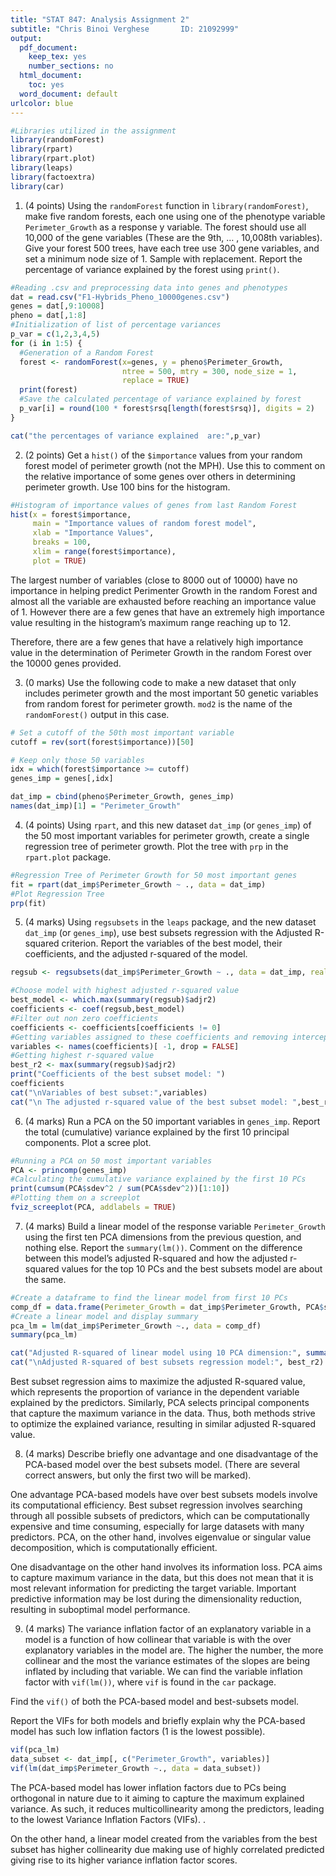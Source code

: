 ---
title: "STAT 847: Analysis Assignment 2"
subtitle: "Chris Binoi Verghese       ID: 21092999"
output:
  pdf_document:
    keep_tex: yes
    number_sections: no
  html_document:
    toc: yes
  word_document: default
urlcolor: blue
---


```{r, message = FALSE, warning=FALSE}
#Libraries utilized in the assignment
library(randomForest)
library(rpart)
library(rpart.plot)
library(leaps)
library(factoextra)
library(car)

```


1. (4 points) Using the `randomForest` function in `library(randomForest)`, make five random forests, each one using one of the phenotype variable `Perimeter_Growth` as a response y variable. The forest should use all 10,000 of the gene variables (These are the 9th, ... , 10,008th variables). Give your forest 500 trees, have each tree use 300 gene variables, and set a minimum node size of 1. Sample with replacement. Report the percentage of variance explained by the forest using `print()`.

```{r, cache = TRUE}
#Reading .csv and preprocessing data into genes and phenotypes
dat = read.csv("F1-Hybrids_Pheno_10000genes.csv")
genes = dat[,9:10008]
pheno = dat[,1:8]
#Initialization of list of percentage variances
p_var = c(1,2,3,4,5)
for (i in 1:5) {
  #Generation of a Random Forest
  forest <- randomForest(x=genes, y = pheno$Perimeter_Growth, 
                         ntree = 500, mtry = 300, node_size = 1, 
                         replace = TRUE)
  print(forest)
  #Save the calculated percentage of variance explained by forest
  p_var[i] = round(100 * forest$rsq[length(forest$rsq)], digits = 2)
}

cat("the percentages of variance explained  are:",p_var)
```

\newpage


2. (2 points) Get a `hist()` of the `$importance` values from your random forest model of perimeter growth (not the MPH). Use this to comment on the relative importance of some genes over others in determining perimeter growth. Use 100 bins for the histogram.

```{r}
#Histogram of importance values of genes from last Random Forest
hist(x = forest$importance, 
     main = "Importance values of random forest model",
     xlab = "Importance Values",
     breaks = 100,
     xlim = range(forest$importance),
     plot = TRUE)

```
The largest number of variables (close to 8000 out of 10000) have no importance in helping predict Perimenter Growth in the random Forest and almost all the variable are exhausted before reaching an importance value of 1. However there are a few genes that have an extremely high importance value resulting in the histogram's maximum range reaching up to 12. 

Therefore, there are a few genes that have a relatively high importance value in the determination of Perimeter Growth in the random Forest over the 10000 genes provided.
\newpage


3. (0 marks) Use the following code to make a new dataset that only includes perimeter growth and the most important 50 genetic variables from random forest for perimeter growth. `mod2` is the name of the `randomForest()` output in this case.

```{r}

# Set a cutoff of the 50th most important variable
cutoff = rev(sort(forest$importance))[50]

# Keep only those 50 variables
idx = which(forest$importance >= cutoff)
genes_imp = genes[,idx]

dat_imp = cbind(pheno$Perimeter_Growth, genes_imp)
names(dat_imp)[1] = "Perimeter_Growth"

```

\newpage


4. (4 points) Using `rpart`, and this new dataset `dat_imp` (or `genes_imp`) of the 50 most important variables for perimeter growth, create a single regression tree of perimeter growth. Plot the tree with `prp` in the `rpart.plot` package.

```{r}
#Regression Tree of Perimeter Growth for 50 most important genes 
fit = rpart(dat_imp$Perimeter_Growth ~ ., data = dat_imp)
#Plot Regression Tree
prp(fit)
```
\newpage


5. (4 marks) Using `regsubsets` in the `leaps` package, and the new dataset `dat_imp` (or `genes_imp`), use best subsets regression with the Adjusted R-squared criterion. Report the variables of the best model, their coefficients, and the adjusted r-squared of the model.

```{r, cache = TRUE, warning=FALSE}
regsub <- regsubsets(dat_imp$Perimeter_Growth ~ ., data = dat_imp, really.big = TRUE, nvmax = 50, nbest = 1)
```

```{r}
#Choose model with highest adjusted r-squared value
best_model <- which.max(summary(regsub)$adjr2)
coefficients <- coef(regsub,best_model)
#Filter out non zero coefficients
coefficients <- coefficients[coefficients != 0]
#Getting variables assigned to these coefficients and removing intercept
variables <- names(coefficients)[ -1, drop = FALSE] 
#Getting highest r-squared value
best_r2 <- max(summary(regsub)$adjr2)
print("Coefficients of the best subset model: ")
coefficients
cat("\nVariables of best subset:",variables)
cat("\n The adjusted r-squared value of the best subset model: ",best_r2)

```


\newpage


6. (4 marks) Run a PCA on the 50 important variables in `genes_imp`. Report the total (cumulative) variance explained by the first 10 principal components. Plot a scree plot.

```{r}
#Running a PCA on 50 most important variables
PCA <- princomp(genes_imp)
#Calculating the cumulative variance explained by the first 10 PCs
print(cumsum(PCA$sdev^2 / sum(PCA$sdev^2))[1:10])
#Plotting them on a screeplot
fviz_screeplot(PCA, addlabels = TRUE)

```
\newpage

7. (4 marks) Build a linear model of the response variable `Perimeter_Growth` using the first ten PCA dimensions from the previous question, and nothing else. Report the `summary(lm())`. Comment on the difference between this model's adjusted R-squared and how the adjusted r-squared values for the top 10 PCs and the best subsets model are about the same.

```{r}
#Create a dataframe to find the linear model from first 10 PCs
comp_df = data.frame(Perimeter_Growth = dat_imp$Perimeter_Growth, PCA$scores[,1:10])
#Create a linear model and display summary
pca_lm = lm(dat_imp$Perimeter_Growth ~., data = comp_df)
summary(pca_lm)

cat("Adjusted R-squared of linear model using 10 PCA dimension:", summary(pca_lm)$adj.r.squared)
cat("\nAdjusted R-squared of best subsets regression model:", best_r2)
```

 Best subset regression aims to maximize the adjusted R-squared value, which represents the proportion of variance in the dependent variable explained by the predictors. Similarly, PCA selects principal components that capture the maximum variance in the data. Thus, both methods strive to optimize the explained variance, resulting in similar adjusted R-squared value. 
 
\newpage

8. (4 marks)  Describe briefly one advantage and one disadvantage of the PCA-based model over the best subsets model. (There are several correct answers, but only the first two will be marked).

One advantage PCA-based models have over best subsets models involve its computational efficiency. Best subset regression involves searching through all possible subsets of predictors, which can be computationally expensive and time consuming, especially for large datasets with many predictors. PCA, on the other hand, involves eigenvalue or singular value decomposition, which is computationally efficient.

One disadvantage on the other hand involves its information loss. PCA aims to capture maximum variance in the data, but this does not mean that it is most relevant information for predicting the target variable. Important predictive information may be lost during the dimensionality reduction, resulting in suboptimal model performance.

\newpage

9. (4 marks) The variance inflation factor of an explanatory variable in a model is a function of how collinear that variable is with the over explanatory variables in the model are. The higher the number, the more collinear and the most the variance estimates of the slopes are being inflated by including that variable. We can find the variable inflation factor with `vif(lm())`, where `vif` is found in the `car` package.

Find the `vif()` of both the PCA-based model and best-subsets model.

Report the VIFs for both models and briefly explain why the PCA-based model has such low inflation factors (1 is the lowest possible).

```{r}
vif(pca_lm)
data_subset <- dat_imp[, c("Perimeter_Growth", variables)]
vif(lm(dat_imp$Perimeter_Growth ~., data = data_subset))

```
The PCA-based model has lower inflation factors due to PCs being orthogonal in nature due to it aiming to capture the maximum explained variance. As such, it reduces multicollinearity among the predictors, leading to the lowest Variance Inflation Factors (VIFs). .

On the other hand, a linear model created from the variables from the best subset has higher collinearity due making use of highly correlated predicted giving rise to its higher variance inflation factor scores. 
